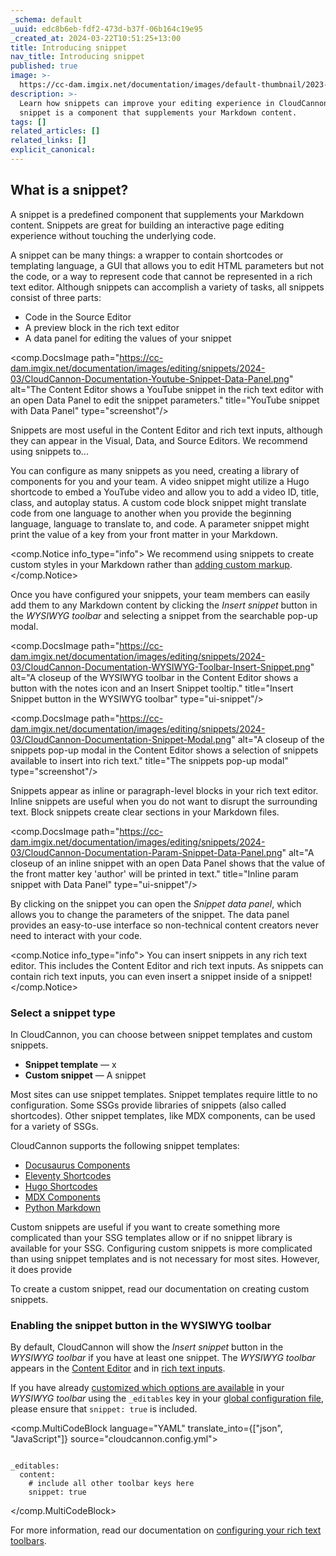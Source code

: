 ```yaml
---
_schema: default
_uuid: edc8b6eb-fdf2-473d-b37f-06b164c19e95
_created_at: 2024-03-22T10:51:25+13:00
title: Introducing snippet
nav_title: Introducing snippet
published: true
image: >-
  https://cc-dam.imgix.net/documentation/images/default-thumbnail/2023-Q4/CloudCannon-Documentation-Thumbnail.png
description: >-
  Learn how snippets can improve your editing experience in CloudCannon. A
  snippet is a component that supplements your Markdown content.
tags: []
related_articles: []
related_links: []
explicit_canonical:
---
```

## What is a snippet?

A snippet is a predefined component that supplements your Markdown content. Snippets are great for building an interactive page editing experience without touching the underlying code.

A snippet can be many things: a wrapper to contain shortcodes or templating language, a GUI that allows you to edit HTML parameters but not the code, or a way to represent code that cannot be represented in a rich text editor. Although snippets can accomplish a variety of tasks, all snippets consist of three parts:

* Code in the Source Editor
* A preview block in the rich text editor
* A data panel for editing the values of your snippet

<comp.DocsImage path="https://cc-dam.imgix.net/documentation/images/editing/snippets/2024-03/CloudCannon-Documentation-Youtube-Snippet-Data-Panel.png" alt="The Content Editor shows a YouTube snippet in the rich text editor with an open Data Panel to edit the snippet parameters." title="YouTube snippet with Data Panel" type="screenshot"/>

Snippets are most useful in the Content Editor and rich text inputs, although they can appear in the Visual, Data, and Source Editors. We recommend using snippets to...

You can configure as many snippets as you need, creating a library of components for you and your team. A video snippet might utilize a Hugo shortcode to embed a YouTube video and allow you to add a video ID, title, class, and autoplay status. A custom code block snippet might translate code from one language to another when you provide the beginning language, language to translate to, and code. A parameter snippet might print the value of a key from your front matter in your Markdown.

<comp.Notice info_type="info">
  We recommend using snippets to create custom styles in your Markdown rather than [adding custom markup](/documentation/articles/best-practices-for-rich-text/).
</comp.Notice>

Once you have configured your snippets, your team members can easily add them to any Markdown content by clicking the *Insert snippet* button in the *WYSIWYG toolbar* and selecting a snippet from the searchable pop-up modal.

<comp.DocsImage path="https://cc-dam.imgix.net/documentation/images/editing/snippets/2024-03/CloudCannon-Documentation-WYSIWYG-Toolbar-Insert-Snippet.png" alt="A closeup of the WYSIWYG toolbar in the Content Editor shows a button with the notes icon and an Insert Snippet tooltip." title="Insert Snippet button in the WYSIWYG toolbar" type="ui-snippet"/>

<comp.DocsImage path="https://cc-dam.imgix.net/documentation/images/editing/snippets/2024-03/CloudCannon-Documentation-Snippet-Modal.png" alt="A closeup of the snippets pop-up modal in the Content Editor shows a selection of snippets available to insert into rich text." title="The snippets pop-up modal" type="screenshot"/>

Snippets appear as inline or paragraph-level blocks in your rich text editor. Inline snippets are useful when you do not want to disrupt the surrounding text. Block snippets create clear sections in your Markdown files.

<comp.DocsImage path="https://cc-dam.imgix.net/documentation/images/editing/snippets/2024-03/CloudCannon-Documentation-Param-Snippet-Data-Panel.png" alt="A closeup of an inline snippet with an open Data Panel shows that the value of the front matter key 'author' will be printed in text." title="Inline param snippet with Data Panel" type="ui-snippet"/>

By clicking on the snippet you can open the *Snippet data panel*, which allows you to change the parameters of the snippet. The data panel provides an easy-to-use interface so non-technical content creators never need to interact with your code.

<comp.Notice info_type="info">
  You can insert snippets in any rich text editor. This includes the Content Editor and rich text inputs. As snippets can contain rich text inputs, you can even insert a snippet inside of a snippet!
</comp.Notice>

### Select a snippet type

In CloudCannon, you can choose between snippet templates and custom snippets.

* **Snippet template** — x
* **Custom snippet** — A snippet

Most sites can use snippet templates. Snippet templates require little to no configuration. Some SSGs provide libraries of snippets (also called shortcodes). Other snippet templates, like MDX components, can be used for a variety of SSGs.

CloudCannon supports the following snippet templates:

* [Docusaurus Components](/documentation/articles/snippets-using-docusaurus-components)
* [Eleventy Shortcodes](/documentation/articles/snippets-using-eleventy-shortcodes/)
* [Hugo Shortcodes](/documentation/articles/snippets-using-hugo-shortcodes/)
* [MDX Components](/documentation/articles/snippets-using-mdx-components/)
* [Python Markdown](/documentation/articles/snippets-using-python-markdown/)

Custom snippets are useful if you want to create something more complicated than your SSG templates allow or if no snippet library is available for your SSG. Configuring custom snippets is more complicated than using snippet templates and is not necessary for most sites. However, it does provide

To create a custom snippet, read our documentation on creating custom snippets.

### Enabling the snippet button in the WYSIWYG toolbar

By default, CloudCannon will show the *Insert snippet* button in the *WYSIWYG toolbar* if you have at least one snippet. The *WYSIWYG toolbar* appears in the [Content Editor](/documentation/articles/introducing-the-content-editor/) and in [rich text inputs](/documentation/articles/using-rich-text-inputs-to-edit-your-data/).

If you have already [customized which options are available](/documentation/articles/configuring-toolbars/) in your *WYSIWYG toolbar* using the `_editables` key in your [global configuration file](/documentation/articles/create-a-global-configuration-file/), please ensure that `snippet: true` is included.

<comp.MultiCodeBlock language="YAML" translate_into={["json", "JavaScript"]} source="cloudcannon.config.yml">
``````````

_editables:
  content:
    # include all other toolbar keys here
    snippet: true

``````````
</comp.MultiCodeBlock>

For more information, read our documentation on [configuring your rich text toolbars](/documentation/articles/configuring-toolbars/).